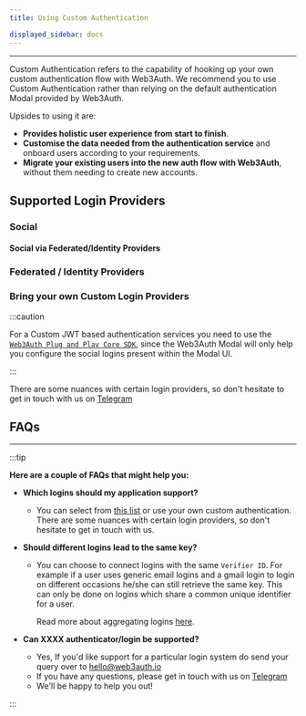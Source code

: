 ```yaml
---
title: Using Custom Authentication

displayed_sidebar: docs
---
```



---

Custom Authentication refers to the capability of hooking up your own custom authentication flow with Web3Auth. We recommend you to use Custom
Authentication rather than relying on the default authentication Modal provided by Web3Auth.

Upsides to using it are:

- **Provides holistic user experience from start to finish**.
- **Customise the data needed from the authentication service** and onboard users according to your requirements.
- **Migrate your existing users into the new auth flow with Web3Auth**, without them needing to create new accounts.

## Supported Login Providers

### Social

<SocialTiles />

#### Social via Federated/Identity Providers

<SocialViaFederatedTiles />

### Federated / Identity Providers

<FederatedTiles />

### Bring your own Custom Login Providers

:::caution

For a Custom JWT based authentication services you need to use the [`Web3Auth Plug and Play Core SDK`](/sdk/web/core/), since the Web3Auth Modal will
only help you configure the social logins present within the Modal UI.

:::

<BYOCustomJWTTiles />

<!--

Known logins or attestation methods that can be chosen include OAuths and custom logins methods:

| Attestation/Login Method | Lookups | Verifier ID Case-sensitive |
| :----------------------- | :------ | :------------------------- |
| Google OAuth2            | Y       | N                          |
| Discord OAuth2           | Y       | Y                          |
| Twitch OAuth2            | N       | Y                          |
| Facebook OAuth2          | N       | Y                          |
| Apple (Proxy)            | N       | Y                          |
| Github (Proxy)           | Y       | N                          |
| Linkedin (Proxy)         | N       | Y                          |
| Reddit (Proxy)           | Y       | N                          |
| Weibo (Proxy)            | Y       | N                          |
| Twitter (Proxy)          | Y       | N                          |
| Line (Proxy)             | N       | Y                          |
| Auth0 login              | Depends | Depends                    |
| AWS Cognito              | Depends | Depends                    |
| Firebase                 | Depends | Depends                    |
| Custom JWT logins        | Depends | Depends                    |
| Custom ECDSA logins      | Depends | Depends                    |

-->

There are some nuances with certain login providers, so don't hesitate to get in touch with us on [Telegram](https://t.me/web3auth)

<!--

## Suported Login Providers

---

### Social Providers

Social providers allow you to register your app directly with [implicit grant support ](https://oauth.net/2/grant-types/implicit/)and use them with
Web3Auth. The following are the supported social providers and instructions on how to set up an application with them.

- [Google](https://support.google.com/googleapi/answer/6158849)
- [Facebook](https://developers.facebook.com/docs/apps)
- [Twitch](https://dev.twitch.tv/docs/authentication/#registration)
- [Discord](https://discord.com/developers/docs/topics/oauth2)

For social providers, you'll need the Client ID / App ID to create a verifier.

### Federated / Identity Providers

Federated / Identity providers enable you to use some [implicit](https://oauth.net/2/grant-types/implicit/) and
[authorization code](https://oauth.net/2/grant-types/authorization-code/) grants. You could also use social providers on top of Federated / Identity
providers to select other Social providers (e.g: Twitter, Apple, GitHub, LinkedIn, WeChat etc.) that are not natively suported by us. Note: This will
require you to register an app with the Federated / Identity Providers.

Federated / Identity providers directly supported through Web3Auth Dashboard:

- [Auth0](https://auth0.com/docs/connections)

Other Federated / Identity providers that are also supported, but through
[`Custom` Selection for the Login Providers](./#custom-authentication-providers) on the Web3Auth Dashboard.

- [Okta](https://developer.okta.com/docs/concepts/social-login/)
- [AWS Cognito](https://aws.amazon.com/cognito/getting-started/)
- [Firebase](https://cloud.google.com/firestore/docs/client/get-firebase)
- or any OAuth2 compliant login provider

### Bring your own JWT Providers

Bring your own login providers with Web3Auth, using one of the custom login schemes (either via RSA or ECDSA signatures). This way, your users can
still use your existing login provider.

The application should follow the JWT specification and use JWKS for signing the JWT, whose public keys are exposed by an endpoint.

-->

## FAQs

---

:::tip

**Here are a couple of FAQs that might help you:**

- **Which logins should my application support?**

  - You can select from [this list](./verifiers#supported-logins) or use your own custom authentication. There are some nuances with certain login
    providers, so don't hesitate to get in touch with us.

- **Should different logins lead to the same key?**

  - You can choose to connect logins with the same `Verifier ID`. For example if a user uses generic email logins and a gmail login to login on
    different occasions he/she can still retrieve the same key. This can only be done on logins which share a common unique identifier for a user.

    Read more about aggregating logins [here](./verifiers#aggregating-loginsverifiers).

- **Can XXXX authenticator/login be supported?**

  - Yes, If you'd like support for a particular login system do send your query over to hello@web3auth.io
  - If you have any questions, please get in touch with us on [Telegram](https://t.me/web3auth)
  - We'll be happy to help you out!

:::
